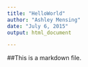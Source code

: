 ```yaml
---
title: "HelloWorld"
author: "Ashley Mensing"
date: "July 6, 2015"
output: html_document

---
```

##This is a markdown file.



